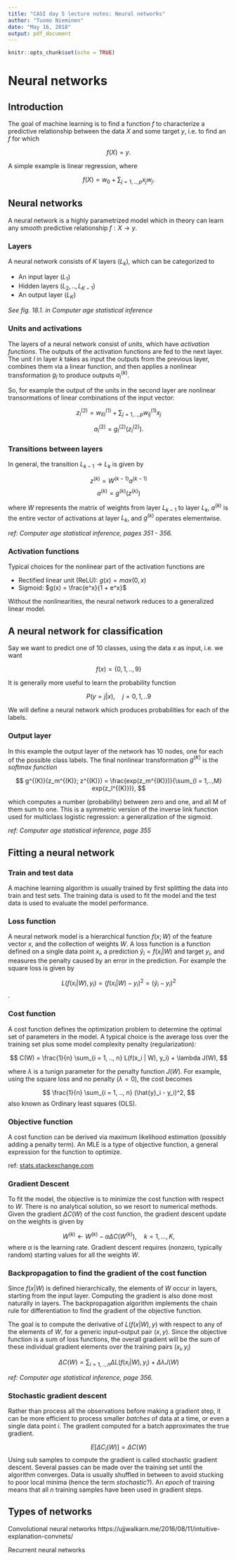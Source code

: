 ```yaml
---
title: "CASI day 5 lecture notes: Neural networks"
author: "Tuomo Nieminen"
date: "May 16, 2018"
output: pdf_document
---
```


```r
knitr::opts_chunk$set(echo = TRUE)
```

# Neural networks

## Introduction

The goal of machine learning is to find a function $f$ to characterize a predictive relationship between the data $X$ and some target $y$, i.e. to find an $f$ for which

$$f(X) = y.$$

A simple example is linear regression, where

$$f(X) = w_0 + \sum_{j = 1, .., p} x_jw_j.$$

## Neural networks

A neural network is a highly parametrized model which in theory can learn any smooth predictive relationship $f: X \rightarrow y$.

### Layers

A neural network consists of $K$ layers ($L_k$), which can be categorized to

- An input layer ($L_1$)
- Hidden layers ($L_2, .., L_{K-1}$)
- An output layer ($L_K$)

*See fig. 18.1. in Computer age statistical inference*

### Units and activations

The layers of a neural network consist of *units*, which have *activation functions*. The outputs of the activation functions are fed to the next layer. The unit $l$ in layer $k$ takes as input the outputs from the previous layer, combines them via a linear function, and then applies a nonlinear transformation $g_l$ to produce outputs $a_l^{(k)}$.

So, for example the output of the units in the second layer are nonlinear transormations of linear combinations of the input vector:

$$z_l^{(2)} = w_{l0}^{(1)} + \sum_{j=1, .., p} w_{lj}^{(1)}x_j$$

$$a_l^{(2)} = g_l^{(2)}(z_l^{(2)}).$$

### Transitions between layers

In general, the transition $L_{k-1} \rightarrow L_k$ is given by

$$z^{(k)} = W^{(k-1)}a^{(k-1)}$$
$$a^{(k)} = g^{(k)}(z^{(k)})$$

where $W$ represents the matrix of weights from layer $L_{k-1}$ to layer $L_k$,  $a^{(k)}$ is the entire vector of activations at layer $L_k$, and $g^{(k)}$ operates elementwise.

*ref: Computer age statistical inference, pages 351 - 356.*

### Activation functions

Typical choices for the nonlinear part of the activation functions are 

- Rectified linear unit (ReLU): $g(x) = max(0, x)$
- Sigmoid: $g(x) =  \frac{e^x}{1 + e^x}$

Without the nonlinearities, the neural network reduces to a generalized linear model.


## A neural network for classification

Say we want to predict one of 10 classes, using the data $x$ as input, i.e. we want

$$f(x)= \{0, 1, .., 9 \}$$

It is generally more useful to learn the probability function 

$$P(y = j | x), \quad j = 0, 1, .. 9 $$

We will define a neural network which produces probabilities for each of the labels.

### Output layer

In this example the output layer of the network has 10 nodes, one for each of the possible class labels. The final nonlinear transformation $g^{(K)}$ is the *softmax function*  

$$
g^{(K)}(z_m^{(K)}; z^{(K)}) = \frac{exp(z_m^{(K)})}{\sum_{l = 1,..,M} exp(z_l^{(K)})},
$$

which computes a number (probability) between zero and one, and all M of them sum to one. This is a symmetric version of the inverse link function used for multiclass logistic regression: a generalization of the sigmoid. 

*ref: Computer age statistical inference, page 355*


## Fitting a neural network

### Train and test data

A machine learning algorithm is usually trained by first splitting the data into train and test sets. The training data is used to fit the model and the test data is used to evaluate the model performance. 

### Loss function

A neural network model is a hierarchical function $f(x; W)$ of the feature vector $x$, and the collection of weights $W$. A loss function is a function defined on a single data point $x_i$, a prediction $\hat{y}_i = f(x_i | W)$ and target $y_i$, and measures the penalty caused by an error in the prediction. For example the square loss is given by 

$$L(f(x_i | W), y_i) = (f(x_i | W) - y_i)^2 = (\hat{y}_i - y_i)^2$$. 

### Cost function

A cost function defines the optimization problem to determine the optimal set of parameters in the model. A typical choice is the average loss over the training set plus some model complexity penalty (regularization):

$$
C(W) = \frac{1}{n} \sum_{i = 1, .., n} L(f(x_i | W), y_i) + \lambda J(W),
$$

where $\lambda$ is a tunign parameter for the penalty function $J(W)$. For example, using the square loss and no penalty ($\lambda = 0$), the cost becomes

$$
\frac{1}{n} \sum_{i = 1, .., n} (\hat{y}_i - y_i)^2,
$$
also known as Ordinary least squares (OLS). 

### Objective function

A cost function can be derived via maximum likelihood estimation (possibly adding a penalty term). An MLE is a type of objective function, a general expression for the function to optimize.

ref: [stats.stackexchange.com](https://stats.stackexchange.com/questions/179026/objective-function-cost-function-loss-function-are-they-the-same-thing)


### Gradient Descent

To fit the model, the objective is to minimize the cost function with respect to $W$. There is no analytical solution, so we resort to numerical methods. Given the gradient $\Delta C(W)$ of the cost function, the gradient descent update on the weights is given by

$$
W^{(k)} \leftarrow W^{(k)} - \alpha \Delta C(W^{(k)}) , \quad k = 1, ..., K,
$$
where $\alpha$ is the learning rate. Gradient descent requires (nonzero, typically random) starting values for all the weights $W$. 

### Backpropagation to find the gradient of the cost function

Since $f(x | W)$ is defined hierarchically, the elements of $W$ occur in layers, starting from the input layer. Computing the gradient is also done most naturally in layers. The backpropagation algorithm implements the chain rule for differentiation to find the gradient of the objective function.

The goal is to compute the derivative of $L(f(x | W), y)$ with respect to any of the elements of $W$, for a generic input–output pair $(x, y)$. Since the objective function is a sum of loss functions, the overall gradient will be the sum of these individual gradient elements over the training pairs $(x_i, y_i)$

$$
\Delta C(W) = \sum_{i = 1, .., n} \Delta L(f(x_i | W), y_i) + \Delta \lambda J(W)
$$


*ref: Computer age statistical inference, page 356.*


### Stochastic gradient descent

Rather than process all the observations before making a gradient step, it can be more efficient to process smaller *batches* of data at a time, or even a single data point $i$. The gradient computed for a batch approximates the true gradient.

$$
E[\Delta C_i(W)] = \Delta C(W)
$$
Using sub samples to compute the gradient is called stochastic gradient descent. Several passes can be made over the training set until the algorithm converges. Data is usually shuffled in between to avoid stucking to poor local minima (hence the term *stochastic*?). An *epoch* of training means that all $n$ training samples have been used in gradient steps.

## Types of networks

Convolutional neural networks
https://ujjwalkarn.me/2016/08/11/intuitive-explanation-convnets/

Recurrent neural networks
